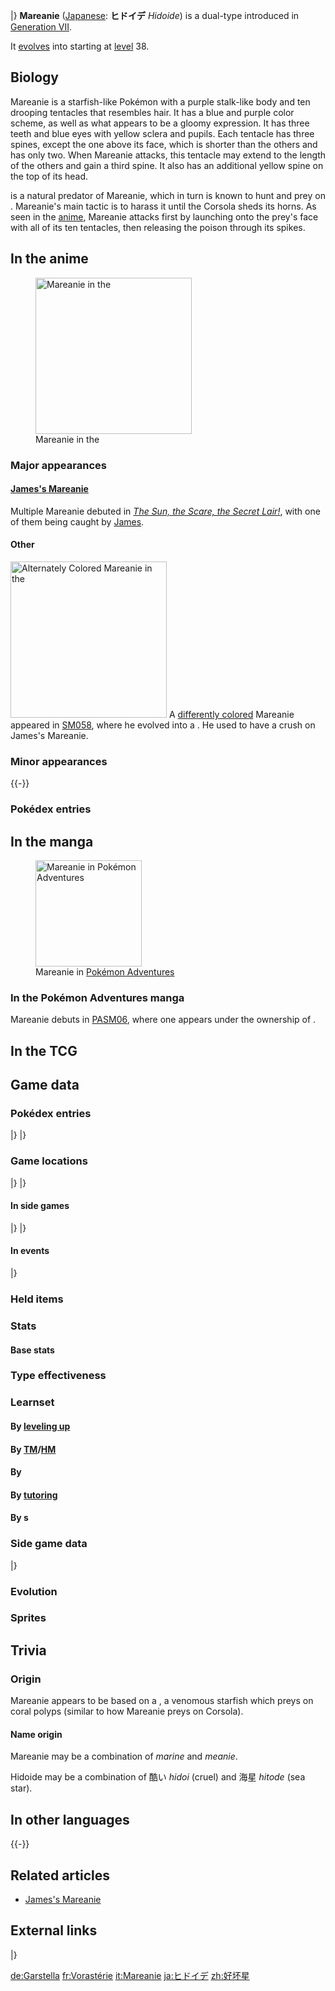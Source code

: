 {{PokémonPrevNext/Head|type=Poison|type2=Water}}
{{PokémonPrevNext/Pokémon|type=Poison|prevnum=746|prev=Wishiwashi|nextnum=748|next=Toxapex|roundleft=tl|roundright=tr}}
{{PokémonPrevNext/Disambig|species=Mareanie}}
|}
{{Pokémon Infobox
|name=Mareanie
|jname=ヒドイデ
|tmname=Hidoide
|ndex=747
|type1=Poison
|type2=Water
|category=Brutal Star
|height-ftin=1'04"
|height-m=0.4
|weight-lbs=17.6
|weight-kg=8.0
|adex=113
|abilityn=d
|ability1=Merciless
|ability2=Limber
|abilityd=Regenerator
|egggroupn=1
|egggroup1=Water 1
|eggcycles=20
|evtotal=1
|evde=1
|expyield=61
|lv100exp=1,000,000
|gendercode=127
|color=Blue
|catchrate=190
|body=05
|pokefordex=mareanie
|generation=7
|friendship=70
}}
'''Mareanie''' ([[List of Japanese Pokémon names|Japanese]]: '''ヒドイデ''' ''Hidoide'') is a dual-type {{2t|Poison|Water}} {{OBP|Pokémon|species}} introduced in [[Generation VII]].

It [[Evolution|evolves]] into {{p|Toxapex}} starting at [[level]] 38.

==Biology==
Mareanie is a starfish-like Pokémon with a purple stalk-like body and ten drooping tentacles that resembles hair. It has a blue and purple color scheme, as well as what appears to be a gloomy expression. It has three teeth and blue eyes with yellow sclera and pupils. Each tentacle has three spines, except the one above its face, which is shorter than the others and has only two. When Mareanie attacks, this tentacle may extend to the length of the others and gain a third spine. It also has an additional yellow spine on the top of its head.

{{p|Bruxish}} is a natural predator of Mareanie, which in turn is known to hunt and prey on {{p|Corsola}}. Mareanie's main tactic is to harass it until the Corsola sheds its horns. As seen in the [[SM012|anime]], Mareanie attacks first by launching onto the prey's face with all of its ten tentacles, then releasing the poison through its spikes.

==In the anime==
[[File:James Mareanie.png|thumb|left|250px|Mareanie in the {{pkmn|anime}}]]
===Major appearances===
====[[James's Mareanie]]====
Multiple Mareanie debuted in ''[[SM012|The Sun, the Scare, the Secret Lair!]]'', with one of them being caught by [[James]].

====Other====
[[File:Alternately Colored Mareanie.png|thumb|right|250px|Alternately Colored Mareanie in the {{pkmn|anime}}]]
A [[List of alternately colored Pokémon in the anime|differently colored]] Mareanie appeared in [[SM058]], where he evolved into a {{p|Toxapex}}. He used to have a crush on James's Mareanie.

===Minor appearances===
{{-}}

===Pokédex entries===
{{Animedexheader|Alola}}
{{Animedexbody|SM012|Mareanie|Rotom Pokédex|Mareanie, the Brutal Star Pokémon. A {{t|Poison}} and {{t|Water}} type. Their head spikes are poisonous and when they attack, they turn upside down and trap prey with their 10 legs.}}
{{Animedexfooter/Pokémon|''Sun & Moon''|Alola}}

==In the manga==
[[File:Moon Mareanie Adventures.png|thumb|right|170px|Mareanie in [[Pokémon Adventures]]]]
===In the Pokémon Adventures manga===
Mareanie debuts in [[PASM06]], where one appears under the ownership of {{adv|Moon}}.

==In the TCG==
{{main|Mareanie (TCG)}}

==Game data==
===Pokédex entries===
{{Dex/Header|type=Poison|type2=Water}}
{{Dex/NA|gen=VII}}
{{Dex/Gen|gen=VII}}
{{Dex/Entry1|v=Sun|entry=It plunges the poison spike on its head into its prey. When the prey has weakened, Mareanie deals the finishing blow with its 10 tentacles.}}
{{Dex/Entry1|v=Moon|entry=It's found crawling on beaches and seafloors. The coral that grows on Corsola's head is as good as a five-star banquet to this Pokémon.}}
{{Dex/Entry1|v=Ultra Sun|entry=They eat Corsola branches, so Mareanie are hated by craftsmen who work with Corsola branches that have naturally fallen off.}}
{{Dex/Entry1|v=Ultra Moon|entry=Aside from its head, its body parts regenerate quickly if they're cut off. After a good night's sleep, Mareanie is back to normal.}}
|}
|}
{{Dex/Footer}}

===Game locations===
{{Availability/Header|type=Poison|type2=Water}}
{{Availability/NA|gen=VII}}
{{Availability/Gen|gen=VII}}
{{Availability/Entry2|v=Sun|v2=Moon|area={{rt|9|Alola}}, [[Melemele Sea]] ([[SOS Battle]])}}
{{Availability/Entry2|v=Ultra Sun|v2=Ultra Moon|area={{rt|9|Alola}}, [[Melemele Sea]] ([[SOS Battle]])}}
|}
|}
{{Availability/Footer}}

====In side games====
{{Availability/Header|type=Poison|type2=Water}}
{{Availability/Cross}}
{{Availability/Entry1|1|v=Shuffle|color={{beauty color}}|area=Event: ''[[Special Stages#Great Challenge|Mareanie Appears]]''}}
|}
|}
{{Availability/Footer}}

====In events====
{{eventAvail/h|Region|type=Poison|type2=Water}}
{{eventAvail|{{gameabbrev7|SM}}|Easter Mareanie Egg|All|Japan|1|March 18 to April 9, 2017|link=List of local event Pokémon distributions in Generation VII#Mareanie 2}}
{{eventAvail|{{gameabbrev7|SM}}|Korean Mareanie Egg|All|South Korea|1|April 29 to May 7, 2017|link=List of local event Pokémon distributions in Generation VII#Mareanie}}
|}

===Held items===
{{HeldItems
|type=Poison|type2=Water
|sm1=Poison Barb|sm1type=None|sm1rar=5
|usum1=Poison Barb|usum1type=None|usum1rar=5
}}

===Stats===
====Base stats====
{{Stats
|type=Poison
|type2=Water
|HP=50
|Attack=53
|Defense=62
|SpAtk=43
|SpDef=52
|Speed=45}}

===Type effectiveness===
{{TypeEffectiveness
|type1=Poison
|type2=Water
|Normal=100
|Fighting=50
|Flying=100
|Poison=50
|Ground=200
|Rock=100
|Bug=50
|Ghost=100
|Steel=50
|Fire=50
|Water=50
|Grass=100
|Electric=200
|Psychic=200
|Ice=50
|Dragon=100
|Dark=100
|Fairy=50}}

===Learnset===
====By [[Level|leveling up]]====
{{learnlist/levelh/7|Mareanie|Poison|Water|7}}
{{learnlist/level7|1|Poison Sting|Poison|Physical|15|100|35||'''}}
{{learnlist/level7|5|Peck|Flying|Physical|35|100|35}}
{{learnlist/level7|9|Bite|Dark|Physical|60|100|25}}
{{learnlist/level7|13|Toxic Spikes|Poison|Status|—|—|20}}
{{learnlist/level7|17|Wide Guard|Rock|Status|—|—|10}}
{{learnlist/level7|21|Toxic|Poison|Status|—|90|10}}
{{learnlist/level7|25|Venoshock|Poison|Special|65|100|10||'''}}
{{learnlist/level7|29|Spike Cannon|Normal|Physical|20|100|15}}
{{learnlist/level7|33|Recover|Normal|Status|—|—|10}}
{{learnlist/level7|37|Poison Jab|Poison|Physical|80|100|20||'''}}
{{learnlist/level7|41|Venom Drench|Poison|Status|—|100|20}}
{{learnlist/level7|45|Pin Missile|Bug|Physical|25|95|20}}
{{learnlist/level7|49|Liquidation|Water|Physical|85|100|10||'''}}
{{learnlist/levelf/7|Mareanie|Poison|Water|7}}

====By [[TM]]/[[HM]]====
{{learnlist/tmh/7|Mareanie|Poison|Water|7}}
{{learnlist/tm7|TM06|Toxic|Poison|Status|—|90|10}}
{{learnlist/tm7|TM07|Hail|Ice|Status|—|—|10}}
{{learnlist/tm7|TM09|Venoshock|Poison|Special|65|100|10||'''}}
{{learnlist/tm7|TM10|Hidden Power|Normal|Special|60|100|15}}
{{learnlist/tm7|TM13|Ice Beam|Ice|Special|90|100|10}}
{{learnlist/tm7|TM14|Blizzard|Ice|Special|110|70|5}}
{{learnlist/tm7|TM17|Protect|Normal|Status|—|—|10}}
{{learnlist/tm7|TM18|Rain Dance|Water|Status|—|—|5}}
{{learnlist/tm7|TM20|Safeguard|Normal|Status|—|—|25}}
{{learnlist/tm7|TM21|Frustration|Normal|Physical|—|100|20}}
{{learnlist/tm7|TM27|Return|Normal|Physical|—|100|20}}
{{learnlist/tm7|TM32|Double Team|Normal|Status|—|—|15}}
{{learnlist/tm7|TM34|Sludge Wave|Poison|Special|95|100|10||'''}}
{{learnlist/tm7|TM36|Sludge Bomb|Poison|Special|90|100|10||'''}}
{{learnlist/tm7|TM42|Facade|Normal|Physical|70|100|20}}
{{learnlist/tm7|TM44|Rest|Psychic|Status|—|—|10}}
{{learnlist/tm7|TM45|Attract|Normal|Status|—|100|15}}
{{learnlist/tm7|TM48|Round|Normal|Special|60|100|15}}
{{learnlist/tm7|TM55|Scald|Water|Special|80|100|15||'''}}
{{learnlist/tm7|TM66|Payback|Dark|Physical|50|100|10}}
{{learnlist/tm7|TM79|Frost Breath|Ice|Special|60|90|10}}
{{learnlist/tm7|TM83|Infestation|Bug|Special|20|100|20}}
{{learnlist/tm7|TM84|Poison Jab|Poison|Physical|80|100|20||'''}}
{{learnlist/tm7|TM87|Swagger|Normal|Status|—|85|15}}
{{learnlist/tm7|TM88|Sleep Talk|Normal|Status|—|—|10}}
{{learnlist/tm7|TM90|Substitute|Normal|Status|—|—|10}}
{{learnlist/tm7|TM94|Surf|Water|Special|90|100|15||'''}}
{{learnlist/tm7|TM100|Confide|Normal|Status|—|—|20}}
{{learnlist/tmf/7|Mareanie|Poison|Water|7}}

====By {{pkmn|breeding}}====
{{learnlist/breedh/7|Mareanie|Poison|Water|7}}
{{learnlist/breed7|{{MSP|194|Wooper}}{{MSP|195|Quagsire}}{{MSP|283|Surskit}}{{MSP|658|Greninja}}|Haze|Ice|Status|—|—|30}}
{{learnlist/breed7|{{MSP|279|Pelipper}}|Spit Up|Normal|Special|—|100|10}}
{{learnlist/breed7|{{MSP|279|Pelipper}}|Stockpile|Normal|Status|—|—|20}}
{{learnlist/breed7|{{MSP|279|Pelipper}}|Swallow|Normal|Status|—|—|10}}
{{learnlist/breedf/7|Mareanie|Poison|Water|7}}

====By [[Move Tutor|tutoring]]====
{{learnlist/tutorh/7|Mareanie|Poison|Water|7}}
{{learnlist/tutor7|After You|Normal|Status|—|—|15|||no|yes}}
{{learnlist/tutor7|Covet|Normal|Physical|60|100|25|||no|yes}}
{{learnlist/tutor7|Gastro Acid|Poison|Status|—|100|10|||no|yes}}
{{learnlist/tutor7|Gunk Shot|Poison|Physical|120|80|5||'''|no|yes}}
{{learnlist/tutor7|Icy Wind|Ice|Special|55|95|15|||no|yes}}
{{learnlist/tutor7|Iron Defense|Steel|Status|—|—|15|||no|yes}}
{{learnlist/tutor7|Knock Off|Dark|Physical|65|100|20|||no|yes}}
{{learnlist/tutor7|Liquidation|Water|Physical|85|100|10||'''|no|yes}}
{{learnlist/tutor7|Magic Coat|Psychic|Status|—|—|15|||no|yes}}
{{learnlist/tutor7|Pain Split|Normal|Status|—|—|20|||no|yes}}
{{learnlist/tutor7|Snatch|Dark|Status|—|—|10|||no|yes}}
{{learnlist/tutor7|Snore|Normal|Special|50|100|15|||no|yes}}
{{learnlist/tutor7|Spite|Ghost|Status|—|100|10|||no|yes}}
{{learnlist/tutor7|Water Pulse|Water|Special|60|100|20||'''|no|yes}}
{{learnlist/tutorf/7|Mareanie|Poison|Water|7}}

====By {{pkmn2|event}}s====
{{learnlist/eventh/7|Mareanie|Poison|Water|7}}
{{learnlist/event7|[[List of local event Pokémon distributions in Generation VII#Easter Eggs|Easter Egg Mareanie]]<br>[[List of local event Pokémon distributions in Generation VII#Korean Pokémon Eggs|Korean Egg Mareanie]]|Stockpile|Normal|Status|—|—|20}}
{{learnlist/event7|[[List of local event Pokémon distributions in Generation VII#Easter Eggs|Easter Egg Mareanie]]<br>[[List of local event Pokémon distributions in Generation VII#Korean Pokémon Eggs|Korean Egg Mareanie]]|Swallow|Normal|Status|—|—|10}}
{{learnlist/eventf/7|Mareanie|Poison|Water|7}}

===Side game data===
{{Spindata/Head|type=Poison|type2=Water}}
{{Spindata/Shuffle|col=6|type=Poison|ndex=747|num=786
|min=50
|max=70
|raisemaxlevel=0
|skill=Constrict
|skilldesc=Delays your opponent's disruptions even more.
}}
|}

===Evolution===
{{Evobox-2
|type1=Poison
|type2=Water
|pictype=art
|no1=747
|name1=Mareanie
|type1-1=Poison
|type2-1=Water
|evo1={{bag|Rare Candy}}<br>{{color2|000|Level|Level 38}}
|no2=748
|name2=Toxapex
|type1-2=Poison
|type2-2=Water}}

===Sprites===
{{Spritebox/Header|type=Poison|type2=Water}}
{{Spritebox/NA|gen=VII}}
{{Spritebox/7|ndex=747}}
{{Spritebox/Footer|747|Mareanie}}

==Trivia==
===Origin===
Mareanie appears to be based on a {{wp|crown-of-thorns starfish}}, a venomous starfish which preys on coral polyps (similar to how Mareanie preys on Corsola).

====Name origin====
Mareanie may be a combination of ''marine'' and ''meanie''.

Hidoide may be a combination of 酷い ''hidoi'' (cruel) and 海星 ''hitode'' (sea star).

==In other languages==
{{Other languages|type=Poison|type2=Water
|ja=ヒドイデ ''Hidoide''|jameaning=From {{tt|酷い ''hidoi''|cruel}} and {{tt|海星 ''hitode''|sea star}}
|fr=Vorastérie|frmeaning=From ''{{tt|vorace|voracious}}'' and ''{{tt|astérie|sea star}}''
|es=Mareanie|esmeaning=Same as English name
|de=Garstella|demeaning=From ''{{tt|garstig|nasty}}'' and ''{{tt|stella marina|Latin for sea star}}''
|it=Mareanie|itmeaning=Same as English name
|ko=시마사리 ''Simasari''|komeaning=From {{tt|심하다 ''simhada''|severe}} and {{tt|불가사리 ''bulgasari''|sea star}}
|zh_cmn=好壞星 / 好坏星 ''Hǎohuàixīng''|zh_cmnmeaning=From {{tt|好壞 / 好坏 ''hǎohuài''|very bad}} and {{tt|海星 ''hǎixīng''|sea star}}
|zh_yue=好壞星 ''Hóuwaaihsīng''|zh_yuemeaning=From {{tt|好壞 ''hóuwaaih''|very bad}} and {{tt|海星 ''hóisīng''|sea star}}
|ru=Марини ''Marini''|rumeaning=Transcription of English name
}}
{{-}}

==Related articles==
* [[James's Mareanie]]
<!--
==Notes==
<references/>-->

==External links==
{{PokémonPrevNext/Head|type=Poison|type2=Water}}
{{PokémonPrevNext/Pokémon|type=Poison|prevnum=746|prev=Wishiwashi|nextnum=748|next=Toxapex}}
|}
{{Project Pokédex notice}}

[[de:Garstella]]
[[fr:Vorastérie]]
[[it:Mareanie]]
[[ja:ヒドイデ]]
[[zh:好坏星]]